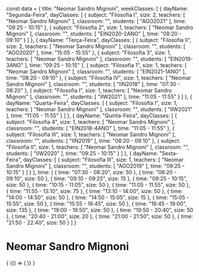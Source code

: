 const data = {
  title: "Neomar Sandro Mignoni",
  weekClasses: [
    {
      dayName: "Segunda-Feira",
      dayClasses: [
        {
          subject: "Filosofia I",
          size: 2,
          teachers: [
            "Neomar Sandro Mignoni"
          ],
          classroom: "",
          students: [
            "AGO2021"
          ],
          time: "09:25 - 10:15"
        },
        {
          subject: "Filosofia 2",
          size: 1,
          teachers: [
            "Neomar Sandro Mignoni"
          ],
          classroom: "",
          students: [
            "EIN2020-2ANO"
          ],
          time: "08:20 - 09:10"
        }
      ]
    },
    {
      dayName: "Terça-Feira",
      dayClasses: [
        {
          subject: "Filosofia II",
          size: 2,
          teachers: [
            "Neomar Sandro Mignoni"
          ],
          classroom: "",
          students: [
            "AGO2020"
          ],
          time: "15:05 - 15:55"
        },
        {
          subject: "Filosofia 3",
          size: 1,
          teachers: [
            "Neomar Sandro Mignoni"
          ],
          classroom: "",
          students: [
            "EIN2019-3ANO"
          ],
          time: "09:25 - 10:15"
        },
        {
          subject: "Filosofia 1",
          size: 1,
          teachers: [
            "Neomar Sandro Mignoni"
          ],
          classroom: "",
          students: [
            "EIN2021-1ANO"
          ],
          time: "08:20 - 09:10"
        },
        {
          subject: "Filosofia IV",
          size: 1,
          teachers: [
            "Neomar Sandro Mignoni"
          ],
          classroom: "",
          students: [
            "IIN2018"
          ],
          time: "07:30 - 08:20"
        },
        {
          subject: "Filosofia I",
          size: 1,
          teachers: [
            "Neomar Sandro Mignoni"
          ],
          classroom: "",
          students: [
            "IIW2021"
          ],
          time: "11:05 - 11:55"
        }
      ]
    },
    {
      dayName: "Quarta-Feira",
      dayClasses: [
        {
          subject: "Filosofia I",
          size: 1,
          teachers: [
            "Neomar Sandro Mignoni"
          ],
          classroom: "",
          students: [
            "IIW2021"
          ],
          time: "11:05 - 11:55"
        }
      ]
    },
    {
      dayName: "Quinta-Feira",
      dayClasses: [
        {
          subject: "Filosofia 4",
          size: 1,
          teachers: [
            "Neomar Sandro Mignoni"
          ],
          classroom: "",
          students: [
            "EIN2018-4ANO"
          ],
          time: "11:05 - 11:55"
        },
        {
          subject: "Filosofia III",
          size: 1,
          teachers: [
            "Neomar Sandro Mignoni"
          ],
          classroom: "",
          students: [
            "IIN2019"
          ],
          time: "08:20 - 09:10"
        },
        {
          subject: "Filosofia II",
          size: 1,
          teachers: [
            "Neomar Sandro Mignoni"
          ],
          classroom: "",
          students: [
            "IIW2020"
          ],
          time: "09:25 - 10:15"
        }
      ]
    },
    {
      dayName: "Sexta-Feira",
      dayClasses: [
        {
          subject: "Filosofia III",
          size: 1,
          teachers: [
            "Neomar Sandro Mignoni"
          ],
          classroom: "",
          students: [
            "AGO2019"
          ],
          time: "09:25 - 10:15"
        }
      ]
    }
  ],
  time: [
    {
      time: "07:30 - 08:20",
      size: 50
    },
    {
      time: "08:20 - 09:10",
      size: 50
    },
    {
      time: "09:10 - 09:25",
      size: 15
    },
    {
      time: "09:25 - 10:15",
      size: 50
    },
    {
      time: "10:15 - 11:05",
      size: 50
    },
    {
      time: "11:05 - 11:55",
      size: 50
    },
    {
      time: "11:55 - 13:10",
      size: 75
    },
    {
      time: "13:10 - 14:00",
      size: 50
    },
    {
      time: "14:00 - 14:50",
      size: 50
    },
    {
      time: "14:50 - 15:05",
      size: 15
    },
    {
      time: "15:05 - 15:55",
      size: 50
    },
    {
      time: "15:55 - 16:45",
      size: 50
    },
    {
      time: "16:45 - 19:00",
      size: 135
    },
    {
      time: "19:00 - 19:50",
      size: 50
    },
    {
      time: "19:50 - 20:40",
      size: 50
    },
    {
      time: "20:40 - 21:00",
      size: 20
    },
    {
      time: "21:00 - 21:50",
      size: 50
    },
    {
      time: "21:50 - 22:40",
      size: 50
    }
  ]
}

# Neomar Sandro Mignoni

<div>
  {
    <BrowserOnly>
      {() => (
        <Grid
          title={data.title}
          weekClasses={data.weekClasses}
          time={data.time}
        />
      )}
    </BrowserOnly>
  }
</div>
